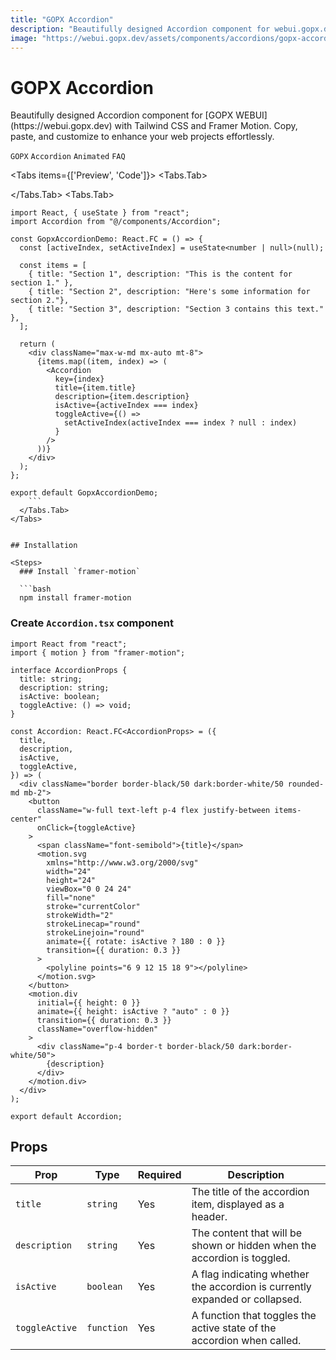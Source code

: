 ```yaml
---
title: "GOPX Accordion"
description: "Beautifully designed Accordion component for webui.gopx.dev with Tailwind CSS and Framer Motion. Copy, paste, and customize to enhance your web projects effortlessly."
image: "https://webui.gopx.dev/assets/components/accordions/gopx-accordion.png"
---
```



# GOPX Accordion

<p className="opacity-80 text-lg">Beautifully designed Accordion component for [GOPX WEBUI](https://webui.gopx.dev) with Tailwind CSS and Framer Motion. Copy, paste, and customize to enhance your web projects effortlessly.</p>

`GOPX` `Accordion` `Animated` `FAQ`

<Tabs items={['Preview', 'Code']}>
  <Tabs.Tab>
    <Showcase>
      <div className="h-full">
        <GopxAccordionDemo />
      </div>
    </Showcase>
  </Tabs.Tab>
  <Tabs.Tab>
```tsx filename="GopxAccordionDemo.tsx" showLineNumbers
import React, { useState } from "react";
import Accordion from "@/components/Accordion";

const GopxAccordionDemo: React.FC = () => {
  const [activeIndex, setActiveIndex] = useState<number | null>(null);

  const items = [
    { title: "Section 1", description: "This is the content for section 1." },
    { title: "Section 2", description: "Here's some information for section 2."},
    { title: "Section 3", description: "Section 3 contains this text." },
  ];

  return (
    <div className="max-w-md mx-auto mt-8">
      {items.map((item, index) => (
        <Accordion
          key={index}
          title={item.title}
          description={item.description}
          isActive={activeIndex === index}
          toggleActive={() =>
            setActiveIndex(activeIndex === index ? null : index)
          }
        />
      ))}
    </div>
  );
};

export default GopxAccordionDemo;
    ```
  </Tabs.Tab>
</Tabs>


## Installation

<Steps>
  ### Install `framer-motion`

  ```bash
  npm install framer-motion
  ```

  ### Create `Accordion.tsx` component

```tsx filename="Accordion.tsx" showLineNumbers
import React from "react";
import { motion } from "framer-motion";

interface AccordionProps {
  title: string;
  description: string;
  isActive: boolean;
  toggleActive: () => void;
}

const Accordion: React.FC<AccordionProps> = ({
  title,
  description,
  isActive,
  toggleActive,
}) => (
  <div className="border border-black/50 dark:border-white/50 rounded-md mb-2">
    <button
      className="w-full text-left p-4 flex justify-between items-center"
      onClick={toggleActive}
    >
      <span className="font-semibold">{title}</span>
      <motion.svg
        xmlns="http://www.w3.org/2000/svg"
        width="24"
        height="24"
        viewBox="0 0 24 24"
        fill="none"
        stroke="currentColor"
        strokeWidth="2"
        strokeLinecap="round"
        strokeLinejoin="round"
        animate={{ rotate: isActive ? 180 : 0 }}
        transition={{ duration: 0.3 }}
      >
        <polyline points="6 9 12 15 18 9"></polyline>
      </motion.svg>
    </button>
    <motion.div
      initial={{ height: 0 }}
      animate={{ height: isActive ? "auto" : 0 }}
      transition={{ duration: 0.3 }}
      className="overflow-hidden"
    >
      <div className="p-4 border-t border-black/50 dark:border-white/50">
        {description}
      </div>
    </motion.div>
  </div>
);

export default Accordion;
```
</Steps>

## Props

| Prop          | Type     | Required | Description                                         |
|---------------|----------|----------|-----------------------------------------------------|
| `title`      | `string` | Yes      | The title of the accordion item, displayed as a header. |
| `description` | `string` | Yes      | The content that will be shown or hidden when the accordion is toggled. |
| `isActive`    | `boolean`| Yes      | A flag indicating whether the accordion is currently expanded or collapsed. |
| `toggleActive`| `function`| Yes     | A function that toggles the active state of the accordion when called. |
